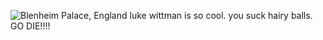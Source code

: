[[Image:Blenheim Palace panorama.jpg|thumb|right|'''Blenheim Palace, England''']]
luke wittman is so cool. you suck hairy balls. GO DIE!!!!